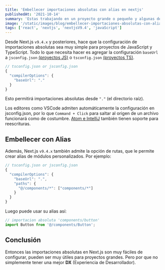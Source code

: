 ```yaml
---
title: 'Embellecer importaciones absolutas con alias en nextjs'
publishedAt: '2021-10-14'
summary: 'Estas trabajando en un proyecto grande o pequeño y algunas de sus declaraciones de importación se ven algo asi import Component from "../../../Component"'
image: '/static/images/blog/embellecer-importaciones-absolutas-con-alias-en-nextjs/alias-01.png'
tags: ['react', 'nextjs', 'nextjsV9.4', 'javaScript']
---
```


Desde Next.js `v9.4.x` y posteriores, hace que la configuración de importaciones absolutas sea muy simple para proyectos de JavaScript y TypeScript.
Todo lo que necesita hacer es agregar la configuración `baseUrl` a `jsconfig.json` [(proyectos JS)](https://code.visualstudio.com/docs/languages/jsconfig#_jsconfig-options) o `tsconfig.json` [(proyectos TS)](https://www.typescriptlang.org/docs/handbook/module-resolution.html#base-url).

```js
// tsconfig.json or jsconfig.json
{
  "compilerOptions": {
    "baseUrl": "."
  }
}
```

Esto permitirá importaciones absolutas desde `"."` (el directorio raíz).

Los editores como VSCode admiten automáticamente la configuración en jsconfig.json, por lo que `Command + Click` para saltar al origen de un archivo funcionará como de costumbre.
[Atom e IntelliJ](https://github.com/tleunen/babel-plugin-module-resolver#editors-autocompletion) también tienen soporte para reescrituras.

## Embellecer con Alias

Además, Next.js `v9.4.x` también admite la opción de rutas, que le permite crear alias de módulos personalizados.
Por ejemplo:

```js
// tsconfig.json or jsconfig.json
{
  "compilerOptions": {
    "baseUrl": ".",
    "paths": {
      "@/components/*": ["components/*"]
    }
  }
}
```

Luego puede usar su alias así:

```jsx
// importacion absoluta 'components/button'
import Button from '@/components/Button';
```

## Conclusión

Entonces las importaciones absolutas en Next.js son muy fáciles de configurar, pueden ser muy útiles para proyectos grandes.
Pero por que no simplemente tener una mejor **DX** (Experiencia de Desarrollador).
